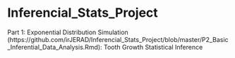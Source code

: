 Inferencial_Stats_Project
=========================

Part 1: Exponential Distribution Simulation \n
[Part 2](https://github.com/irJERAD/Inferencial_Stats_Project/blob/master/P2_Basic_Inferential_Data_Analysis.Rmd): Tooth Growth Statistical Inference
